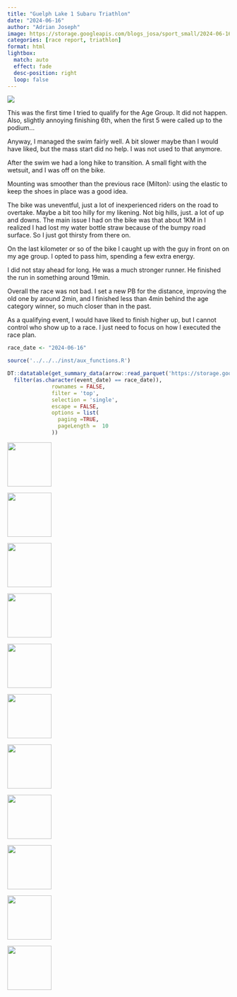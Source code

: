 ```yaml
---
title: "Guelph Lake 1 Subaru Triathlon"
date: "2024-06-16"
author: "Adrian Joseph"
image: https://storage.googleapis.com/blogs_josa/sport_small/2024-06-16_GUELPH_LAKE_1_SUBARU_TRIATHLON/img/00.png
categories: [race report, triathlon]
format: html
lightbox:
  match: auto
  effect: fade
  desc-position: right
  loop: false
---
```

![](https://storage.googleapis.com/blogs_josa/sport_small/2024-06-16_GUELPH_LAKE_1_SUBARU_TRIATHLON/img/00.png)

This was the first time I tried to qualify for the Age Group. It did not happen. Also, slightly annoying finishing 6th, when the first 5 were called up to the podium...

Anyway, I managed the swim fairly well. A bit slower maybe than I would have liked, but the mass start did no help. I was not used to that anymore.

After the swim we had a long hike to transition. A small fight with the wetsuit, and I was off on the bike.

Mounting was smoother than the previous race (Milton): using the  elastic to keep the shoes in place was a good idea.

The bike was uneventful, just a lot of inexperienced riders on the road to overtake. Maybe a bit too hilly for my likening. Not big hills, just. a lot of up and downs.
The main issue I had on the bike was that about 1KM in I realized I had lost my water bottle straw because of the bumpy road surface. So I just got thirsty from there on.

On the last kilometer or so of the bike I caught up with the guy in front on on my age group. I opted to pass him, spending a few extra energy.

I did not stay ahead for long. He was a much stronger runner. He finished the run in something around 19min.

Overall the race was not bad. I set a new PB for the distance, improving the old one by around 2min, and I finished less than 4min behind the age category winner, so much closer than in the past.

As a qualifying event, I would have liked to finish higher up, but I cannot control who show up to a race. I just need to focus on how I executed the race plan.


```r
race_date <- "2024-06-16"

source('../../../inst/aux_functions.R')

DT::datatable(get_summary_data(arrow::read_parquet('https://storage.googleapis.com/blogs_josa/sport/parquets/main_dataset.parquet') |>
  filter(as.character(event_date) == race_date)),
              rownames = FALSE,
              filter = 'top',
              selection = 'single',
              escape = FALSE,
              options = list(
                paging =TRUE,
                pageLength =  10
              ))
```





::: {layout-ncol=4}
![](https://storage.googleapis.com/blogs_josa/sport_small/2024-06-16_GUELPH_LAKE_1_SUBARU_TRIATHLON/img/00.png){ width="100" group="hi" }

![](https://storage.googleapis.com/blogs_josa/sport_small/2024-06-16_GUELPH_LAKE_1_SUBARU_TRIATHLON/img/01.png){ width="100" group="hi" }

![](https://storage.googleapis.com/blogs_josa/sport_small/2024-06-16_GUELPH_LAKE_1_SUBARU_TRIATHLON/img/01a.png){ width="100" group="hi" }

![](https://storage.googleapis.com/blogs_josa/sport_small/2024-06-16_GUELPH_LAKE_1_SUBARU_TRIATHLON/img/01b.png){ width="100" group="hi" }

![](https://storage.googleapis.com/blogs_josa/sport_small/2024-06-16_GUELPH_LAKE_1_SUBARU_TRIATHLON/img/01c.png){ width="100" group="hi" }

![](https://storage.googleapis.com/blogs_josa/sport_small/2024-06-16_GUELPH_LAKE_1_SUBARU_TRIATHLON/img/03.png){ width="100" group="hi" }

![](https://storage.googleapis.com/blogs_josa/sport_small/2024-06-16_GUELPH_LAKE_1_SUBARU_TRIATHLON/img/10.png){ width="100" group="hi" }

![](https://storage.googleapis.com/blogs_josa/sport_small/2024-06-16_GUELPH_LAKE_1_SUBARU_TRIATHLON/img/14.png){ width="100" group="hi" }

![](https://storage.googleapis.com/blogs_josa/sport_small/2024-06-16_GUELPH_LAKE_1_SUBARU_TRIATHLON/img/22.png){ width="100" group="hi" }

![](https://storage.googleapis.com/blogs_josa/sport_small/2024-06-16_GUELPH_LAKE_1_SUBARU_TRIATHLON/img/24.png){ width="100" group="hi" }

![](https://storage.googleapis.com/blogs_josa/sport_small/2024-06-16_GUELPH_LAKE_1_SUBARU_TRIATHLON/img/28.png){ width="100" group="hi" }


:::
